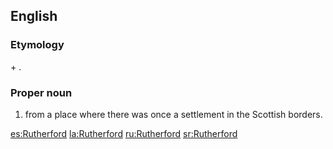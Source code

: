 {{also|rutherford}}
==English==

===Etymology===
{{etyl|ang|en}} {{term|hryðer||cattle|lang=ang}} + {{term|ford||ford|lang=ang}}.

===Proper noun===
{{en-proper noun}}

# {{surname|Scottish [[habitational]]|from=Old English|dot=}} from a place where there was once a settlement in the Scottish borders.

[[es:Rutherford]]
[[la:Rutherford]]
[[ru:Rutherford]]
[[sr:Rutherford]]